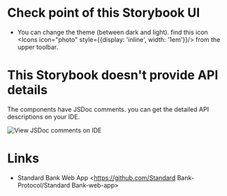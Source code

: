 
<Meta title="Intro"/>

# Check point of this Storybook UI

- You can change the theme (between dark and light). find this icon <Icons icon="photo" style={{display: 'inline', width: '1em'}}/> from the upper toolbar.

# This Storybook doesn't provide API details

The components have JSDoc comments. you can get the detailed API descriptions on your IDE.

<img src={viewJsdocComments} width={600} alt="View JSDoc comments on IDE"/>

# Links

- Standard Bank Web App <https://github.com/Standard Bank-Protocol/Standard Bank-web-app>
